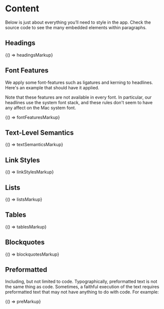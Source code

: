 
<Meta title="Base/Typography" />

# Content

Below is just about everything you’ll need to style in the app.
Check the source code to see the many embedded elements within paragraphs.

## Headings

<Preview>
  <Story name="Headings" height="225px">
    {() => headingsMarkup}
  </Story>
</Preview>

## Font Features

We apply some font-features such as ligatures and kerning to headlines.
Here's an example that should have it applied.

Note that these features are not available in every font.
In particular, our headlines use the system font stack,
and these rules don't seem to have any affect on the Mac system font.

<Preview>
  <Story name="Font Features" height="300px">
    {() => fontFeaturesMarkup}
  </Story>
</Preview>

## Text-Level Semantics

<Preview>
  <Story name="Text-Level Semantics" height="600px">
    {() => textSemanticsMarkup}
  </Story>
</Preview>

## Link Styles

<Preview>
  <Story name="Link Styles" height="100px">
    {() => linkStylesMarkup}
  </Story>
</Preview>

## Lists

<Preview>
  <Story name="Lists" height="575px">
    {() => listsMarkup}
  </Story>
</Preview>

## Tables

<Preview>
  <Story name="Tables" height="150px">
    {() => tablesMarkup}
  </Story>
</Preview>

## Blockquotes

<Preview>
  <Story name="Blockquotes" height="200px">
    {() => blockquotesMarkup}
  </Story>
</Preview>

## Preformatted

Including, but not limited to code. Typographically, preformatted text is not the same thing as code. Sometimes, a faithful execution of the text requires preformatted text that may not have anything to do with code. For example:

<Preview>
  <Story name="Preformatted" height="550px">
    {() => preMarkup}
  </Story>
</Preview>
